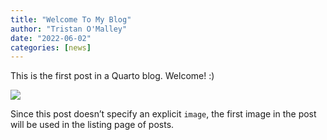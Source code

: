 ```yaml
---
title: "Welcome To My Blog"
author: "Tristan O'Malley"
date: "2022-06-02"
categories: [news]
---
```


This is the first post in a Quarto blog.
Welcome!
:)

![](thumbnail.jpg)

Since this post doesn't specify an explicit `image`, the first image in the post will be used in the listing page of posts.
